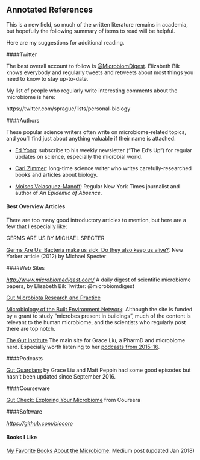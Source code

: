 ## Annotated References

This is a new field, so much of the written literature remains in academia, but hopefully the following summary of items to read will be helpful.

Here are my suggestions for additional reading.

####Twitter

The best overall account to follow is [\@MicrobiomDigest](https://twitter.com/microbiomdigest). Elizabeth Bik knows everybody and regularly tweets and retweets about most things you need to know to stay up-to-date.

My list of people who regularly write interesting comments about the microbiome is here: 

https://twitter.com/sprague/lists/personal-biology


####Authors

These popular science writers often write on microbiome-related topics, and you'll find just about anything valuable if their name is attached:

* [Ed Yong](http://edyong.flavors.me/): subscribe to his weekly newsletter ("The Ed's Up") for regular updates on science, especially the microbial world.

* [Carl Zimmer](http://carlzimmer.com/): long-time science writer who writes carefully-researched books and articles about biology.

* [Moises Velasquez-Manoff](http://www.moisesvm.com/): Regular New York Times journalist and author of *An Epidemic of Absence*.

#### Best Overview Articles

There are too many good introductory articles to mention, but here are a few that I especially like:

GERMS ARE US  BY MICHAEL SPECTER

[Germs Are Us: Bacteria make us sick. Do they also keep us alive?](http://www.newyorker.com/reporting/2012/10/22/121022fa_fact_specter?currentPage=all): New Yorker article (2012) by Michael Specter



####Web Sites

[*http://www.microbiomedigest.com/*](http://www.microbiomedigest.com/) A daily digest of scientific microbiome papers, by Elisabeth Bik  Twitter: \@microbiomdigest

[Gut Microbiota Research and Practice](http://www.gutmicrobiotaforhealth.com/en/observational-study-shows-omega-3-fatty-acids-correlate-gut-microbiota-composition-women/)

[Microbiology of the Built Environment Network](https://www.microbe.net/): Although the site is funded by a grant to study "microbes present in buildings", much of the content is relevant to the human microbiome, and the scientists who regularly post there are top notch.

[The Gut Institute](http://thegutinstitute.com/) The main site for Grace Liu, a PharmD and microbiome nerd. Especially worth listening to her [podcasts from 2015-16](https://thegutinstitute.com/gut-guardians-podcast).

####Podcasts


[Gut Guardians](http://thegutinstitute.com/gut-guardians-podcast) by Grace Liu and Matt Peppin had some good episodes but hasn't been updated since September 2016.

####Courseware


[Gut Check: Exploring Your Microbiome](https://www.coursera.org/learn/microbiome) from Coursera

####Software


[*https://github.com/biocore*](https://github.com/biocore)

#### Books I Like

[My Favorite Books About the Microbiome](https://medium.com/microbiome/my-favorite-books-about-the-microbiome-9e47d23a1947): Medium post (updated Jan 2018)

